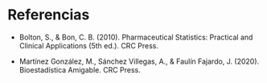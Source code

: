 # Referencias {.unnumbered}

::: {#refs}
:::

* Bolton, S., & Bon, C. B. (2010). Pharmaceutical Statistics: Practical and Clinical Applications (5th ed.). CRC Press.

* Martínez González, M., Sánchez Villegas, A., & Faulín Fajardo, J. (2020). Bioestadística Amigable. CRC Press.